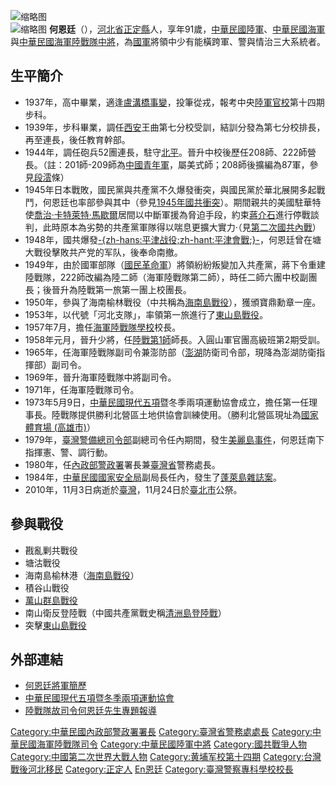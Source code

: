 [[File:何恩廷.jpg|缩略图]]<br>[[File:JWC_15-01.png|缩略图]]
'''何恩廷'''（{{bd|1919年1月13日||2010年|11月3日|catIdx=He何恩廷}}），[[河北省|河北省]][[正定縣|正定縣]]人，享年91歲，[[中華民國陸軍|中華民國陸軍]]、[[中華民國海軍|中華民國海軍]]與[[中華民國海軍陸戰隊|中華民國海軍陸戰隊]][[中將|中將]]，為[[中華民國國軍|國軍]]將領中少有能橫跨軍、警與情治三大系統者。

==生平簡介==
*1937年，高中畢業，適逢[[盧溝橋事變|盧溝橋事變]]，投筆從戎，報考中央[[陸軍官校|陸軍官校]]第十四期步科。
*1939年，步科畢業，調任[[西安|西安]]王曲第七分校受訓，結訓分發為第七分校排長，再至連長，後任教育幹部。
*1944年，調任砲兵52團連長，駐守[[北平|北平]]。晉升中校後歷任208師、222師營長。（註：201師-209師為[[中國青年軍|中國青年軍]]，屬美式師；208師後擴編為87軍，參見[[段澐|段澐]]條）
*1945年日本戰敗，國民黨與共產黨不久爆發衝突，與國民黨於華北展開多起戰鬥，何恩廷也率部參與其中（參見[[1945年國共衝突|1945年國共衝突]]）。期間親共的美國駐華特使[[喬治·卡特萊特·馬歇爾|喬治·卡特萊特·馬歇爾]]居間以中斷軍援為脅迫手段，約束[[蔣介石|蔣介石]]進行停戰談判，此時原本為劣勢的共產黨軍隊得以喘息更擴大實力‧（見[[第二次國共內戰|第二次國共內戰]]）
*1948年，國共爆發[[平津會戰|-{zh-hans:平津战役;zh-hant:平津會戰;}-]]，何恩廷曾在塘大戰役擊敗共产党的军队，後奉命南撤。
*1949年，由於國軍部隊（[[國民革命軍|國民革命軍]]）將領紛紛叛變加入共產黨，蔣下令重建陸戰隊，222師改編為陸二師（海軍陸戰隊第二師），時任二師六團中校副團長；後晉升為陸戰第一旅第一團上校團長。
*1950年，參與了海南榆林戰役（中共稱為[[海南島戰役|海南島戰役]]），獲頒寶鼎勳章一座。
*1953年，以代號「河北支隊」，率領第一旅進行了[[東山島戰役|東山島戰役]]。
*1957年7月，擔任[[海軍陸戰隊學校|海軍陸戰隊學校]]校長。
*1958年元月，晉升少將，任[[陸戰第1師|陸戰第1師]]師長。入圓山軍官團高級班第2期受訓。
*1965年，任海軍陸戰隊副司令兼澎防部（[[澎湖|澎湖]]防衛司令部，現降為澎湖防衛指揮部）副司令。
*1969年，晉升海軍陸戰隊中將副司令。
*1971年，任海軍陸戰隊司令。
*1973年5月9日，[[中華民國|中華民國]][[現代五項|現代五項]]暨冬季兩項運動協會成立，擔任第一任理事長。陸戰隊提供勝利北營區土地供協會訓練使用。（勝利北營區現址為[[國家體育場_(高雄市)|國家體育場 (高雄市)]]）
*1979年，[[臺灣警備總司令部|臺灣警備總司令部]]副總司令任內期間，發生[[美麗島事件|美麗島事件]]，何恩廷南下指揮憲、警、調行動。
*1980年，任[[內政部警政署|內政部警政署]]署長兼[[臺灣省|臺灣省]]警務處長。
*1984年，[[中華民國國家安全局|中華民國國家安全局]]副局長任內，發生了[[蓬萊島雜誌案|蓬萊島雜誌案]]。
*2010年，11月3日病逝於[[臺灣|臺灣]]，11月24日於[[臺北市|臺北市]]公祭。

==參與戰役==
*戡亂剿共戰役
*塘沽戰役
*海南島榆林港（[[海南島戰役|海南島戰役]]）
*積谷山戰役
*[[萬山群島戰役|萬山群島戰役]]
*南山衛反登陸戰（中國共產黨戰史稱[[清洲島登陸戰|清洲島登陸戰]]）
*突擊[[東山島戰役|東山島戰役]]

==外部連結==
*[http://tw.myblog.yahoo.com/genliudinghan-memorialhall/article?mid=461&sc=1 何恩廷將軍簡歷 ] {{Wayback|url=http://tw.myblog.yahoo.com/genliudinghan-memorialhall/article?mid=461&sc=1 |date=20190723033335 }}
*[http://www.pentathlon.org.tw/bbs/board.php?bo_table=about&wr_id=1 中華民國現代五項暨冬季兩項運動協會 ] {{Wayback|url=http://www.pentathlon.org.tw/bbs/board.php?bo_table=about&wr_id=1 |date=20181020081607 }}
*[http://navy.mnd.gov.tw/Publish.aspx?cnid=3095&p=50112&Level=2 陸戰隊故司令何恩廷先生專題報導 ] {{Wayback|url=http://navy.mnd.gov.tw/Publish.aspx?cnid=3095&p=50112&Level=2 |date=20160304105827 }}
{{start box}}
{{s-before|[[袁國徵|袁國徵]]}}
{{s-title|[[中華民國海軍陸戰隊|中華民國海軍陸戰隊]]司令|1971.03.16—1975.06.15}}
{{s-after|[[孔令晟|孔令晟]]}}
{{end box}}

{{DEFAULTSORT:He何恩廷}}
[[Category:中華民國內政部警政署署長|Category:中華民國內政部警政署署長]]
[[Category:臺灣省警務處處長|Category:臺灣省警務處處長]]
[[Category:中華民國海軍陸戰隊司令|Category:中華民國海軍陸戰隊司令]]
[[Category:中華民國陸軍中將|Category:中華民國陸軍中將]]
[[Category:國共戰爭人物|Category:國共戰爭人物]]
[[Category:中國第二次世界大戰人物|Category:中國第二次世界大戰人物]]
[[Category:黄埔军校第十四期|Category:黄埔军校第十四期]]
[[Category:台灣戰後河北移民|Category:台灣戰後河北移民]]
[[Category:正定人|Category:正定人]]
[[Category:何姓|En恩廷]]
[[Category:臺灣警察專科學校校長|Category:臺灣警察專科學校校長]]